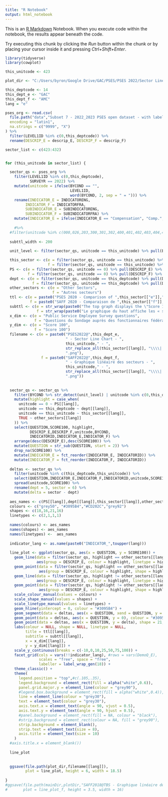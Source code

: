 ```yaml
---
title: "R Notebook"
output: html_notebook
---
```


This is an [R Markdown](http://rmarkdown.rstudio.com) Notebook. When you execute code within the notebook, the results appear beneath the code. 

Try executing this chunk by clicking the *Run* button within the chunk or by placing your cursor inside it and pressing *Ctrl+Shift+Enter*. 

```r

library(tidyverse)
library(cowplot)

```

```r

this_unitcode <- 423

plot_dir <- "C:/Users/byron/Google Drive/GAC/PSES/PSES 2022/Sector Line Charts/"

this_deptcode <- 14
this_dept_e <- "GAC"
this_dept_f <- "AMC"
lang = "e"

pses_org <- read.csv(
  file.path("data","Subset 7 - 2022_2023 PSES open dataset - with labels_Sous-ensemble 7 - Ensemble de données ouvertes du SAFF de 2022_23.csv"),
  encoding = "latin1",
  na.strings = c("9999", "X")
) %>% 
  filter(LEVEL1ID %in% c(0,this_deptcode)) %>% 
  rename(DESCRIP_E = descrip_E, DESCRIP_F = descrip_F)

sector_list <- c(423:432) 


for (this_unitcode in sector_list) {

  sector_qs <- pses_org %>% 
    filter(LEVEL1ID %in% c(0,this_deptcode), 
           SURVEYR == 2022) %>%
    mutate(unitcode = ifelse(BYCOND == "",
                             LEVEL1ID,
                             word(BYCOND, 2, sep = " = "))) %>% 
    rename(INDICATOR_E = INDICATORENG,
         INDICATOR_F = INDICATORFRA,
         SUBINDICATOR_E = SUBINDICATORENG,
         SUBINDICATOR_F = SUBINDICATORFRA) %>% 
    mutate(INDICATOR_E = ifelse(INDICATOR_E == "Compensation", "Comp.", INDICATOR_E))
    
    #%>%
  #filter(unitcode %in% c(000,026,203,300,301,302,400,401,402,403,404,405,406,407,408,305,306,307,308,309,310,311,312,313,314,315))
  
  subttl_width <- 200
  
  unit_level <- filter(sector_qs, unitcode == this_unitcode) %>% pull(BYCOND) %>% pluck(1) %>% word()

  this_sector <- c(e = filter(sector_qs, unitcode == this_unitcode) %>% pull(DESCRIP_E) %>% pluck(1),
                   f = filter(sector_qs, unitcode == this_unitcode) %>% pull(DESCRIP_F) %>% pluck(1))
  PS <- c(e = filter(sector_qs, unitcode == 0) %>% pull(DESCRIP_E) %>% pluck(1),
          f = filter(sector_qs, unitcode == 0) %>% pull(DESCRIP_F) %>% pluck(1))
  dept <- c(e = filter(sector_qs, unitcode == this_deptcode) %>% pull(DESCRIP_E) %>% pluck(1),
            f = filter(sector_qs, unitcode == this_deptcode) %>% pull(DESCRIP_F) %>% pluck(1))
  other_sectors <- c(e = "Other Sectors",
                     f = "Autres secteurs")
  ttl <- c(e = paste0("PSES 2020 - Comparison of ",this_sector[["e"]]," and ",dept[["e"]]),
           f = paste0("SAFF 2020 - Comparaison de ",this_sector[["f"]]," et ",dept[["f"]]))
  subttl <- c(e = str_wrap(paste0("The top graph displays the \"Score 100\" for all sectors, the department and the Public Service. The bottom graph displays the positive and negative differences between ",dept[["e"]]," scores (flat line) and ",this_sector[["e"]]," scores."), width = subttl_width),
              f = str_wrap(paste0("Le graphique du haut affiche les « scores 100 » pour tous les secteurs, le ministère et la fonction publique. Le graphique du bas affiche les différences positives et négatives entre les scores de ",dept[["f"]]," (ligne plate) et les scores de ",this_sector[["f"]],"."), width = subttl_width))
  x_dim <- c(e = "Public Service Employee Survey questions",
             f = "Questions du Sondage auprès des fonctionnaires fédéraux")
  y_dim <- c(e = "Score 100",
             f = "Score 100")
  filename <- c(e = paste0("PSES2022@",this_dept_e,
                           " - Sector Line Chart - ",
                           this_unitcode," - ",
                           str_replace_all(this_sector[[lang]], "\\\\| / |: ", ";"),
                           ".png"),
                f = paste0("SAFF2022@",this_dept_f,
                           " - Graphique linéaire des secteurs - ",
                           this_unitcode," - ",
                           str_replace_all(this_sector[[lang]], "\\\\| / | : ", ";"),
                           ".png"))
  
  
  sector_qs <- sector_qs %>% 
    filter(BYCOND %>% str_detect(unit_level) | unitcode %in% c(0,this_deptcode)) %>% 
    mutate(highlight = case_when(
      unitcode == 0 ~ PS[[lang]],
      unitcode == this_deptcode ~ dept[[lang]],
      unitcode == this_unitcode ~ this_sector[[lang]],
      TRUE ~ other_sectors[[lang]]
    )) %>% 
    select(QUESTION,SCORE100, highlight,
           DESCRIP_E,DESCRIP_F,unitcode,BYCOND,
           INDICATORID,INDICATOR_E,INDICATOR_F) %>%
    arrange(desc(DESCRIP_E),desc(SCORE100)) %>%
    mutate(QUESTION = str_sub(QUESTION, start = 2)) %>% 
    drop_na(SCORE100) %>% 
    mutate(INDICATOR_E = fct_reorder(INDICATOR_E, INDICATORID)) %>% 
    mutate(INDICATOR_F = fct_reorder(INDICATOR_F, INDICATORID))
  
  deltas <- sector_qs %>% 
    filter(unitcode %in% c(this_deptcode,this_unitcode)) %>% 
    select(QUESTION,INDICATOR_E,INDICATOR_F,INDICATORID,unitcode,SCORE100) %>%
    spread(unitcode,SCORE100) %>% 
    rename(dept = 5, sector = 6) %>% 
    mutate(delta = sector - dept)
  
  aes_names <- c(PS[[lang]],dept[[lang]],this_sector[[lang]],other_sectors[[lang]])
  colours <- c("grey50", "#3095B4","#CD202C","grey92")
  shapes <- c(18,16,21,16)
  linetypes <- c(2,1,1,1)
  
  names(colours) <- aes_names
  names(shapes) <- aes_names 
  names(linetypes) <-  aes_names
  
  indicator_lang <- as.name(paste0("INDICATOR_",toupper(lang)))
  
  line_plot <- ggplot(sector_qs, aes(x = QUESTION, y = SCORE100)) +
    geom_line(data = filter(sector_qs, highlight == other_sectors[[lang]]),
              aes(group = DESCRIP_E, colour = highlight, linetype = highlight)) +
    geom_point(data = filter(sector_qs, highlight == other_sectors[[lang]]), fill = "white",
               aes(group = DESCRIP_E, colour = highlight, shape = highlight)) +
    geom_line(data = filter(sector_qs, highlight != other_sectors[[lang]]),
              aes(group = DESCRIP_E, colour = highlight, linetype = highlight)) +
    geom_point(data = filter(sector_qs, highlight != other_sectors[[lang]]), fill = "white",
               aes(group = DESCRIP_E, colour = highlight, shape = highlight)) +
    scale_colour_manual(values = colours) +
    scale_shape_manual(values = shapes) +
    scale_linetype_manual(values = linetypes) +
    geom_hline(yintercept = 0, colour = "#3095B4") +
    geom_segment(data = deltas, aes(x = QUESTION, xend = QUESTION, y = 0, yend = delta), colour = "grey70") +
    geom_point(data = deltas, aes(x = QUESTION, y = 0), colour = "#3095B4") +
    geom_point(data = deltas, aes(x = QUESTION, y = delta), shape = 21, fill = "white", colour = "#CD202C") +
    labs(colour = NULL, shape = NULL, linetype = NULL, 
         title = ttl[[lang]],
         subtitle = subttl[[lang]],
         x = x_dim[[lang]], 
         y = y_dim[[lang]]) +
    scale_y_continuous(breaks = c(-10,0,10,25,50,75,100)) +
    facet_grid(cols = vars(!!indicator_lang), #rows = vars(DemoQ_E),
               scales = "free", space = "free",
               labeller = label_wrap_gen(18)) +
    theme_classic() +
    theme(
      legend.position = "top",#c(.105,.35),
      legend.background = element_rect(fill = alpha("white",0.6)),
      panel.grid.major.y = element_line(colour = "grey90"),
      #legend.box.background = element_rect(fill = alpha("white",0.4)),
      line = element_line(colour = "grey30"),
      text = element_text(colour = "grey30"),
      axis.text.x = element_text(angle = 90, vjust = 0.5),
      axis.text.y = element_text(angle = 90, hjust = 0.5),
      #panel.background = element_rect(fill = NA, colour = "black"),
      #strip.background = element_rect(colour = NA, fill = "grey90"),
      strip.background = element_blank(),
      strip.text = element_text(size = 8),
      axis.title = element_text(size = 10)
    )
  #axis.title.x = element_blank())
  
  line_plot
  
  
  ggsave(file.path(plot_dir,filename[[lang]]),
         plot = line_plot, height = 6, width = 18.5)
  
}
#ggsave(file.path(mainDir,plotDir,"SAFF2018@TBS - Graphique linéaire des secteurs (SSC).svg"),
#       plot = line_plot_f, height = 3.5, width = 16)

```